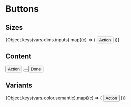 
<Meta title="Style Guide/Buttons" />

# Buttons

## Sizes

<Box>
  {Object.keys(vars.dims.inputs).map((c) => (
    <Row key={c} label={c}>
      <Box direction="row">
        <Button icon="settings" size={c}>
          Action
        </Button>
      </Box>
    </Row>
  ))}
</Box>

## Content

<Box>
  <Row label="text only">
    <Box direction="row">
      <Button>Action</Button>
    </Box>
  </Row>
  <Row label="icon only">
    <Box direction="row">
      <Button icon="bell" variant="warning" />
    </Box>
  </Row>
  <Row label="text + icon">
    <Box direction="row">
      <Button icon="check" variant="positive">
        Done
      </Button>
    </Box>
  </Row>
</Box>

## Variants

<Box>
  {Object.keys(vars.color.semantic).map((c) => (
    <Row key={c} label={c}>
      <Box direction="row">
        <Button icon="settings" variant={c}>
          Action
        </Button>
      </Box>
    </Row>
  ))}
</Box>
